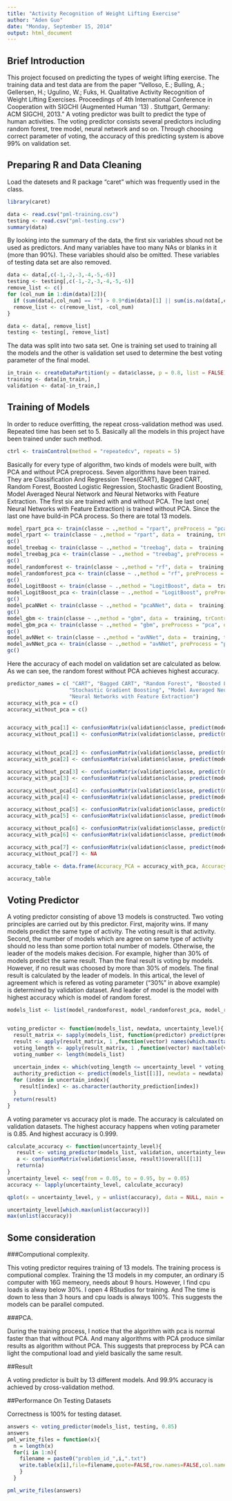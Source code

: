 ```yaml
---
title: "Activity Recognition of Weight Lifting Exercise"
author: "Aden Guo"
date: "Monday, September 15, 2014"
output: html_document
---
```



## Brief Introduction

This project focused on predicting the types of weight lifting exercise. The training data and test data are from the paper "Velloso, E.; Bulling, A.; Gellersen, H.; Ugulino, W.; Fuks, H. Qualitative Activity Recognition of Weight Lifting Exercises. Proceedings of 4th International Conference in Cooperation with SIGCHI (Augmented Human '13) . Stuttgart, Germany: ACM SIGCHI, 2013." A voting predictor was built to predict the type of human activities. The voting predictor consists several predictors including random forest, tree model, neural network and so on. Through choosing correct parameter of voting, the accuracy of this predicting system is above 99% on validation set. 

## Preparing R and Data Cleaning


Load the datesets and R package "caret" which was frequently used in the class.

```r
library(caret)

data <- read.csv("pml-training.csv")
testing <- read.csv("pml-testing.csv")
summary(data)
```


By looking into the summary of the data, the first six variables shoud not be used as predictors. And many variables have too many NAs or blanks in it (more than 90%). These variables should also be omitted. These variables of testing data set are also removed.
```r
data <- data[,c(-1,-2,-3,-4,-5,-6)]
testing <- testing[,c(-1,-2,-3,-4,-5,-6)]
remove_list <- c()
for (col_num in 1:dim(data)[2]){
  if (sum(data[,col_num] == "") > 0.9*dim(data)[1] || sum(is.na(data[,col_num])) > 0.9*dim(data)[1])
  remove_list <- c(remove_list, -col_num)
}

data <- data[, remove_list]
testing <- testing[, remove_list]
```

The data was split into two sata set. One is training set used to training all the models and the other is validation set used to determine the best voting parameter of the final model.

```r
in_train <- createDataPartition(y = data$classe, p = 0.8, list = FALSE)
training <- data[in_train,]
validation <- data[-in_train,]
```

## Training of Models

In order to reduce overfitting, the repeat cross-validation method was used. Repeated time has been set to 5. Basically all the models in this project have been trained under such method.  

```r
ctrl <- trainControl(method = "repeatedcv", repeats = 5)

```

Basically for every type of algorithm, two kinds of models were built, with PCA and without PCA preprocess. Seven algorithms have been trained. They are Classification And Regression Trees(CART), Bagged CART, Random Forest, Boosted Logistic Regression, Stochastic Gradient Boosting, Model Averaged Neural Network and Neural Networks with Feature Extraction. The first six are trained with and without PCA. The last one( Neural Networks with Feature Extraction) is trained without PCA. Since the last one have build-in PCA process. So there are total 13 models.

```r
model_rpart_pca <- train(classe ~ .,method = "rpart", preProcess = "pca", data =  training, trControl = ctrl)
model_rpart <- train(classe ~ .,method = "rpart", data =  training, trControl = ctrl)
gc()
model_treebag <- train(classe ~ .,method = "treebag", data =  training, trControl = ctrl)
model_treebag_pca <- train(classe ~ .,method = "treebag", preProcess = "pca", data =  training, trControl = ctrl)
gc()
model_randomforest <- train(classe ~ .,method = "rf", data =  training, trControl = ctrl)
model_randomforest_pca <- train(classe ~ .,method = "rf", preProcess = "pca", data =  training, trControl = ctrl)
gc()
model_LogitBoost <- train(classe ~ .,method = "LogitBoost", data =  training, trControl = ctrl)
model_LogitBoost_pca <- train(classe ~ .,method = "LogitBoost", preProcess = "pca", data =  training, trControl = ctrl)
gc()
model_pcaNNet <- train(classe ~ .,method = "pcaNNet", data =  training)
gc()
model_gbm <- train(classe ~ .,method = "gbm", data =  training, trControl = ctrl)
model_gbm_pca <- train(classe ~ .,method = "gbm", preProcess = "pca", data =  training, trControl = ctrl)
gc()
model_avNNet <- train(classe ~ .,method = "avNNet", data =  training, trControl = ctrl)
model_avNNet_pca <- train(classe ~ .,method = "avNNet", preProcess = "pca", data =  training, trControl = ctrl)
gc()

```

Here the accuracy of each model on validation set are calculated as below. As we can see, the random forest without PCA achieves highest accuracy. 


```r
predictor_names = c( "CART", "Bagged CART", "Random Forest", "Boosted Logistic Regression", 
                    "Stochastic Gradient Boosting", "Model Averaged Neural Network", 
                    "Neural Networks with Feature Extraction")
accuracy_with_pca = c()
accuracy_without_pca = c()


accuracy_with_pca[1] <- confusionMatrix(validation$classe, predict(model_rpart_pca, newdata = validation))$overall[[1]]
accuracy_without_pca[1] <- confusionMatrix(validation$classe, predict(model_rpart, newdata = validation))$overall[[1]]


accuracy_without_pca[2] <- confusionMatrix(validation$classe, predict(model_treebag, newdata = validation))$overall[[1]]
accuracy_with_pca[2] <- confusionMatrix(validation$classe, predict(model_treebag_pca, newdata = validation))$overall[[1]]

accuracy_without_pca[3] <- confusionMatrix(validation$classe, predict(model_randomforest, newdata = validation))$overall[[1]]
accuracy_with_pca[3] <- confusionMatrix(validation$classe, predict(model_randomforest_pca, newdata = validation))$overall[[1]]

accuracy_without_pca[4] <- confusionMatrix(validation$classe, predict(model_LogitBoost, newdata = validation))$overall[[1]]
accuracy_with_pca[4] <- confusionMatrix(validation$classe, predict(model_LogitBoost_pca, newdata = validation))$overall[[1]]

accuracy_without_pca[5] <- confusionMatrix(validation$classe, predict(model_gbm, newdata = validation))$overall[[1]]
accuracy_with_pca[5] <- confusionMatrix(validation$classe, predict(model_gbm_pca, newdata = validation))$overall[[1]]

accuracy_without_pca[6] <- confusionMatrix(validation$classe, predict(model_avNNet, newdata = validation))$overall[[1]]
accuracy_with_pca[6] <- confusionMatrix(validation$classe, predict(model_avNNet_pca, newdata = validation))$overall[[1]]

accuracy_with_pca[7] <- confusionMatrix(validation$classe, predict(model_pcaNNet, newdata = validation))$overall[[1]]
accuracy_without_pca[7] <- NA 

accuracy_table <- data.frame(Accuracy_PCA = accuracy_with_pca, Accuracy_NoPCA = accuracy_without_pca, row.names = predictor_names)

accuracy_table
```


## Voting Predictor

A voting predictor consisting of above 13 models is constructed. Two voting principles are carried out by this predictor. First, majority wins. If many models predict the same type of activity. The voting result is that activity. Second, the number of models which are agree on same type of activity should no less than some portion total number of models. Otherwise, the leader of the models makes decision. For example, higher than 30% of models predict the same result. Than the final result is voting by models. However, if no result was choosed by more than 30% of models. The final result is calculated by the leader of models. In this artical, the level of agreement which is refered as voting parameter ("30%" in above example) is determined by validation dataset. And leader of model is the model with highest accuracy which is model of random forest.

```r
models_list <- list(model_randomforest, model_randomforest_pca, model_rpart_pca, model_rpart, model_treebag, model_treebag_pca,model_LogitBoost, model_LogitBoost_pca, model_gbm, model_gbm_pca, model_avNNet, model_avNNet_pca,model_pcaNNet)


voting_predictor <- function(models_list, newdata, uncertainty_level){
  result_matrix <- sapply(models_list, function(predictor) predict(predictor, newdata = newdata))
  result <- apply(result_matrix, 1 ,function(vector) names(which.max(table(vector)))[1])
  voting_length <- apply(result_matrix, 1 ,function(vector) max(table(vector)))
  voting_number <- length(models_list)
  
  uncertain_index <- which(voting_length <= uncertainty_level * voting_number)
  authority_prediction <- predict(models_list[[1]], newdata = newdata)
  for (index in uncertain_index){
    result[index] <- as.character(authority_prediction[index])
  }
  return(result)
}
```

A voting parameter vs accuracy plot is made. The accuracy is calculated on validation datasets. The highest accuracy happens when voting parameter is 0.85. And highest accuracy is 0.999. 

```r
calculate_accuracy <- function(uncertainty_level){
   result <- voting_predictor(models_list, validation, uncertainty_level)
   a <- confusionMatrix(validation$classe, result)$overall[[1]]
   return(a)
}
uncertainty_level <- seq(from = 0.05, to = 0.95, by = 0.05)
accuracy <- lapply(uncertainty_level, calculate_accuracy)

qplot(x = uncertainty_level, y = unlist(accuracy), data = NULL, main = "Accuracy of Voting Model by Voting parameter", xlab = "Voting Parameter", ylab = "Accuracy of Voting Model")

uncertainty_level[which.max(unlist(accuracy))]
max(unlist(accuracy))
```

## Some consideration

###Computional complexity. 

This voting predictor requires training of 13 models. The training process is computional complex. Training the 13 models 
in my computer, an ordinary i5 computer with 16G memeory, needs about 9 hours. However, I find cpu loads is alway below 
30%. I open 4 RStudios for training. And The time is down to less than 3 hours and cpu loads is always 100%. This suggests 
the models can be parallel computed. 

###PCA.

During the training process, I notice that the algorithm with pca is normal faster than that without PCA. And many 
algorithms with  PCA produce similar results as algorithm without PCA. This suggests that preprocess by PCA can light the 
computional load and yield basically the same result. 

##Result

A voting predictor is built by 13 different models. And 99.9% accuracy is achieved by cross-validation method.

##Performance On Testing Datasets

Correctness is 100% for testing dataset.
```r
answers <- voting_predictor(models_list, testing, 0.85)
answers
pml_write_files = function(x){
  n = length(x)
  for(i in 1:n){
    filename = paste0("problem_id_",i,".txt")
    write.table(x[i],file=filename,quote=FALSE,row.names=FALSE,col.names=FALSE)
    }
  }

pml_write_files(answers)
```

